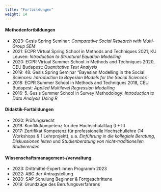 ```yaml
---
title: "Fortbildungen"
weight: 14
---
```



#### Methodenfortbildungen
- 2023: Gesis Spring Seminar: *Comparative Social Research with Multi-Group SEM*
- 2021: ECPR Virtual Spring School in Methods and Techniques 2021, KU Leuven: *Introduction to Structural Equation Modelling*
- 2020: ECPR Virtual Summer School in Methods and Techniques 2020, CEU Budapest: *Quantitative Text Analysis*
- 2019: 48. Gesis Spring Seminar "Bayesian Modelling in the Social Sciences: *Introduction to Bayesian Models for the Social Sciences*
- 2018: ECPR Summer School in Methods and Techniques 2018, CEU Budapest: *Applied Multilevel Regression Modelling*
- 2016: 5. Gesis Summer School in Survey Methodology: *Introduction to Data Analysis Using R*

#### Didaktik-Fortbildungen
- 2020: Prüfungsrecht
- 2019: Konfliktkompetenz für den Hochschulalltag (I + II)
- 2017: Zertifikat Kompetenz für professionelle Hochschullehre (14 Workshops & 1 Lehrprojekt), u.a. *Einführung in die kollegiale Beratung*, *Diskussionen leiten* und *Studienberatung von nicht-traditionellen Studierenden*

#### Wissenschaftsmanagement-/verwaltung
- 2023: Drittmittel-Expert:innen Programm 2023
- 2022: ABC der Antragstellung
- 2020: SAP Schulung Beginner \& Fortgeschrittene
- 2019: Grundzüge des Berufungsverfahrens